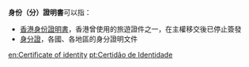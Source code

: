 '''身份（分）證明書'''可以指：
* [[香港身份證明書|香港身份證明書]]，香港曾使用的旅遊證件之一，在主權移交後已停止簽發
* [[身分證|身分證]]，各國、各地區的身分證明文件

[[en:Certificate_of_identity|en:Certificate of identity]]
[[pt:Certidão_de_Identidade|pt:Certidão de Identidade]]

{{Disambiguation|cat=五字消歧義}}